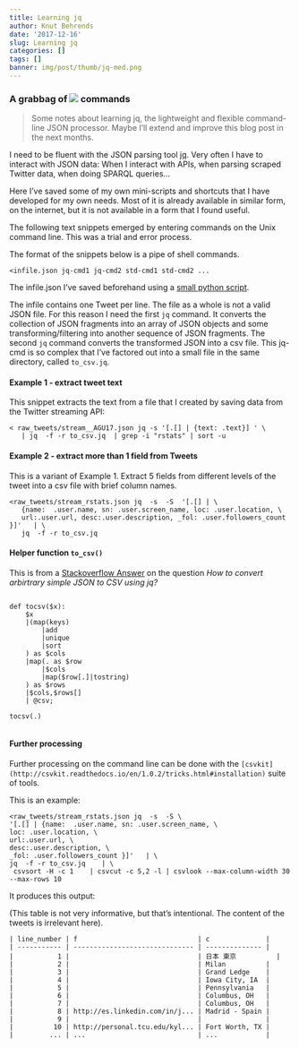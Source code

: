 ```yaml
---
title: Learning jq 
author: Knut Behrends
date: '2017-12-16'
slug: Learning jq
categories: []
tags: []
banner: img/post/thumb/jq-med.png
---
```


### A grabbag of ![](/img/portfolio/jq-med.png) commands 


> Some notes about learning jq, the  lightweight and flexible command-line JSON processor. Maybe I'll extend and improve this blog post in the next months. 



I need to be fluent with the JSON parsing tool [jq](https://stedolan.github.io/jq/).
Very often I have to interact with JSON data: When I interact with APIs,
when parsing scraped Twitter data, when doing SPARQL queries... 


Here I've saved some of my own mini-scripts and shortcuts that I have developed for my own needs. Most of it is already available in similar form, on the internet, but it is not available in a form that I found useful.



The following text snippets emerged by entering commands on the Unix command line.
This was a trial and error process.


The format of the snippets below is a pipe of shell commands.

`<infile.json jq-cmd1 jq-cmd2 std-cmd1 std-cmd2 ... `

The infile.json I've saved beforehand using a [small python script](https://stackoverflow.com/a/47791375/202553).

The infile contains one Tweet per line. The file as a whole is not a valid JSON file. For this reason I need the first `jq` command. It converts the collection of JSON fragments into an array of JSON objects and some  transforming/filtering into another sequence of JSON fragments. The second `jq` command converts the transformed JSON into a csv file. This jq-cmd is so complex that I've factored out into a small file in the same directory, called `to_csv.jq`.  

#### Example 1 - extract tweet text

This snippet extracts the text from a file that I created by saving data from the Twitter streaming API:

```
< raw_tweets/stream__AGU17.json jq -s '[.[] | {text: .text}] ' \
   | jq  -f -r to_csv.jq  | grep -i "rstats" | sort -u
```


#### Example 2 - extract more than 1 field from Tweets 

This is a variant of Example 1. Extract 5 fields from different levels of the tweet into a csv file with brief column names.


```
<raw_tweets/stream_rstats.json jq  -s  -S  '[.[] | \
   {name:  .user.name, sn: .user.screen_name, loc: .user.location, \
   url:.user.url, desc:.user.description, _fol: .user.followers_count }]'   | \
   jq  -f -r to_csv.jq

```

#### Helper function `to_csv()`

This is from a [Stackoverflow Answer](https://stackoverflow.com/a/44012345/202553) on the question *How to convert arbirtrary simple JSON to CSV using jq?*  

```

def tocsv($x):
    $x
    |(map(keys)
        |add
        |unique
        |sort
    ) as $cols
    |map(. as $row
        |$cols
        |map($row[.]|tostring)
    ) as $rows
    |$cols,$rows[]
    | @csv;

tocsv(.)


```

#### Further processing

Further processing on the command line can be done with the `[csvkit](http://csvkit.readthedocs.io/en/1.0.2/tricks.html#installation)` suite of tools.

This is an example:

```
<raw_tweets/stream_rstats.json jq  -s  -S \
'[.[] | {name:  .user.name, sn: .user.screen_name, \
loc: .user.location, \
url:.user.url, \
desc:.user.description, \
_fol: .user.followers_count }]'   | \
jq  -f -r to_csv.jq    | \
 csvsort -H -c 1    | csvcut -c 5,2 -l | csvlook --max-column-width 30 --max-rows 10

```

It produces this output:

(This table is not very informative, but that's intentional. The content of the tweets is irrelevant here).

```
| line_number | f                              | c              |
| ----------- | ------------------------------ | -------------- |
|           1 |                                | 日本 東京          |
|           2 |                                | Milan          |
|           3 |                                | Grand Ledge    |
|           4 |                                | Iowa City, IA  |
|           5 |                                | Pennsylvania   |
|           6 |                                | Columbus, OH   |
|           7 |                                | Columbus, OH   |
|           8 | http://es.linkedin.com/in/j... | Madrid - Spain |
|           9 |                                |                |
|          10 | http://personal.tcu.edu/kyl... | Fort Worth, TX |
|         ... | ...                            | ...            |
```


